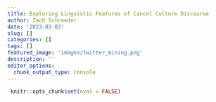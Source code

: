 ```yaml
---
title: Exploring Linguistic Features of Cancel Culture Discourse
author: Zach Schroeder
date: '2023-03-03'
slug: []
categories: []
tags: []
featured_image: 'images/twitter_mining.png'
description: ''
editor_options: 
  chunk_output_type: console
---
```


```r
 knitr::opts_chunk$set(eval = FALSE)
```

